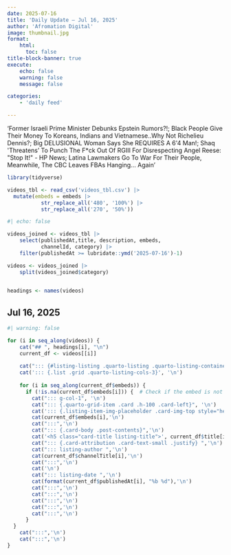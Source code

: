 ```yaml
---
date: 2025-07-16
title: 'Daily Update – Jul 16, 2025'
author: 'Afromation Digital'
image: thumbnail.jpg
format: 
    html:
      toc: false
title-block-banner: true
execute:
    echo: false
    warning: false
    message: false

categories:
    - 'daily feed'

---
```

'Former Israeli Prime Minister Debunks Epstein Rumors?!; Black People Give Their Money To Koreans, Indians and Vietnamese..Why Not Richelieu Dennis?; Big DELUSIONAL Woman Says She REQUIRES A 6&#39;4 Man!; Shaq &#39;Threatens&#39; To Punch The F*ck Out Of RGIII For Disrespecting Angel Reese: &quot;Stop It!&quot; - HP News; Latina Lawmakers Go To War For Their People, Meanwhile, The CBC Leaves FBAs Hanging… Again'

```r

library(tidyverse)

videos_tbl <- read_csv('videos_tbl.csv') |> 
  mutate(embeds = embeds |> 
           str_replace_all('480', '100%') |> 
           str_replace_all('270', '50%'))


```

```r
#| echo: false

videos_joined <- videos_tbl |> 
    select(publishedAt,title, description, embeds, 
           channelId, category) |> 
    filter(publishedAt >= lubridate::ymd('2025-07-16')-1)

videos <- videos_joined |>  
    split(videos_joined$category) 
    

headings <- names(videos)

```

##  Jul 16, 2025

```r
#| warning: false

for (i in seq_along(videos)) {
    cat("## ", headings[i], "\n")
    current_df <- videos[[i]]
    
    cat("::: {#listing-listing .quarto-listing .quarto-listing-container-grid}", '\n')
    cat('::: {.list .grid .quarto-listing-cols-3}', '\n')
    
    for (i in seq_along(current_df$embeds)) {
      if (!is.na(current_df$embeds[i])) {  # Check if the embed is not empty
        cat("::: g-col-1", '\n')
        cat("::: {.quarto-grid-item .card .h-100 .card-left}", '\n')
        cat('::: {.listing-item-img-placeholder .card-img-top style="height: 150px;"}', '\n')
        cat(current_df$embeds[i],'\n')
        cat(":::",'\n')
        cat("::: {.card-body .post-contents}",'\n')
        cat('<h5 class="card-title listing-title">', current_df$title[i],'</h5> \n')
        cat("::: {.card-attribution .card-text-small .justify} ",'\n')
        cat("::: listing-author ",'\n')
        cat(current_df$channelTitle[i],'\n')
        cat(":::",'\n')
        cat('\n')
        cat("::: listing-date ",'\n')
        cat(format(current_df$publishedAt[i], "%b %d"),'\n')
        cat(":::",'\n')
        cat(":::",'\n')
        cat(":::",'\n')
        cat(":::",'\n')
        cat(":::",'\n')
      }
  }
    cat(":::",'\n')
    cat(":::",'\n')
}

```

